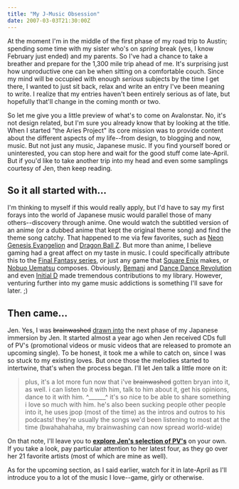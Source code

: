 ```yaml
---
title: "My J-Music Obsession"
date: 2007-03-03T21:30:00Z
---
```


At the moment I'm in the middle of the first phase of my road trip to Austin; spending some time with my sister who's on _spring_ break (yes, I know February just ended) and my parents. So I've had a chance to take a breather and prepare for the 1,300 mile trip ahead of me. It's surprising just how unproductive one can be when sitting on a comfortable couch. Since my mind will be occupied with enough _serious_ subjects by the time I get there, I wanted to just sit back, relax and write an entry I've been meaning to write. I realize that my entries haven't been entirely serious as of late, but hopefully that'll change in the coming month or two.

So let me give you a little preview of what's to come on Avalonstar. No, it's not design related, but I'm sure you already know that by looking at the title. When I started "the Aries Project" its core mission was to provide content about the different aspects of my life--from design, to blogging and now, music. But not just any music, Japanese music. If you find yourself bored or uninterested, you can stop here and wait for the good stuff come late-April. But if you'd like to take another trip into my head and even some samplings courtesy of Jen, then keep reading.

## So it all started with...

I'm thinking to myself if this would really apply, but I'd have to say my first forays into the world of Japanese music would parallel those of many others--discovery through anime. One would watch the subtitled version of an anime (or a dubbed anime that kept the original theme song) and find the theme song catchy. That happened to me via few favorites, such as [Neon Genesis Evangelion][1] and [Dragon Ball Z][2]. But more than anime, I believe gaming had a great affect on my taste in music. I could specifically attribute this to the [Final Fantasy series][3], or just any game that [Square Enix][4] makes, or [Nobuo Uematsu][5] composes. Obviously, [Bemani][6] and [Dance Dance Revolution][7] and even  [Initial D][8] made tremendous contributions to my library.  However, venturing further into my game music addictions is something I'll save for later. ;)

## Then came...

Jen. Yes, I was <del>brainwashed</del> <ins>drawn into</ins> the next phase of my Japanese immersion by Jen. It started almost a year ago when Jen received CDs full of PV's (promotional videos or music videos that are released to promote an upcoming single). To be honest, it took me a while to catch on, since I was so stuck to my existing loves. But once those the melodies started to intertwine, that's when the process began. I'll let Jen talk a little more on it:

> plus, it's a lot more fun now that i've <del>brainwashed</del> gotten bryan into it, as well. i can listen to it with him, talk to him about it, get his opinions, dance to it with him. ^______^ it's so nice to be able to share something i love so much with him. he's also been sucking people other people into it, he uses jpop (most of the time) as the intros and outros to his podcasts! they're usually the songs we'd been listening to most at the time (bwahahahaha, my brainwashing can now spread world-wide)

On that note, I'll leave you to [**explore Jen's selection of PV's**][9] on your own. If you take a look, pay particular attention to her latest four, as they go over her 21 favorite artists (most of which are mine as well).

As for the upcoming section, as I said earlier, watch for it in late-April as I'll introduce you to a lot of the music I love--game, girly or otherwise.

[1]: http://en.wikipedia.org/wiki/Neon_Genesis_Evangelion
[2]: http://en.wikipedia.org/wiki/Dragon_Ball_Z
[3]: http://en.wikipedia.org/wiki/Final_fantasy
[4]: http://en.wikipedia.org/wiki/Square_Enix
[5]: http://en.wikipedia.org/wiki/Nobuo_Uematsu
[6]: http://en.wikipedia.org/wiki/Bemani
[7]: http://ddrfreak.com/
[8]: http://en.wikipedia.org/wiki/Initial_D
[9]: http://community.livejournal.com/jenvie

